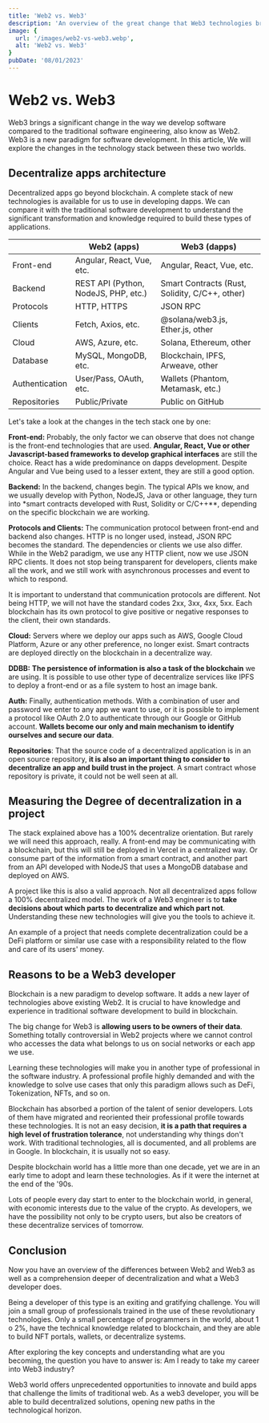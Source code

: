 ```yaml
---
title: 'Web2 vs. Web3'
description: 'An overview of the great change that Web3 technologies bring to software development compared to the traditional Web2 paradigm.'
image: {
  url: '/images/web2-vs-web3.webp',
  alt: 'Web2 vs. Web3'
}
pubDate: '08/01/2023'
---
```


# Web2 vs. Web3
Web3 brings a significant change in the way we develop software compared to the traditional software engineering, also know as Web2. Web3 is a new paradigm
for software development. In this article, We will explore the changes in the technology stack between these two worlds.

## Decentralize apps architecture
Decentralized apps go beyond blockchain. A complete stack of new technologies is available for us to use in developing dapps. We can compare it with the
traditional software development to understand the significant transformation and knowledge required to build these types of applications.

|  | Web2 (apps) | Web3 (dapps) |
| --- | --- | --- |
| Front-end | Angular, React, Vue, etc. | Angular, React, Vue, etc. |
| Backend | REST API (Python, NodeJS, PHP, etc.) | Smart Contracts (Rust, Solidity, C/C++, other) |
| Protocols | HTTP, HTTPS | JSON RPC |
| Clients | Fetch, Axios, etc. | @solana/web3.js, Ether.js, other |
| Cloud | AWS, Azure, etc. | Solana, Ethereum, other |
| Database | MySQL, MongoDB, etc. | Blockchain, IPFS, Arweave, other |
| Authentication | User/Pass, OAuth, etc. | Wallets (Phantom, Metamask, etc.) |
| Repositories | Public/Private | Public on GitHub |

Let's take a look at the changes in the tech stack one by one:

**Front-end:** Probably, the only factor we can observe that does not change is the front-end technologies that are used. **Angular, React, Vue or other
Javascript-based frameworks to develop graphical interfaces** are still the choice. React has a wide predominance on dapps development. Despite Angular
and Vue being used to a lesser extent, they are still a good option.

**Backend:** In the backend, changes begin. The typical APIs we know, and we usually develop with Python, NodeJS, Java or other language, they turn into
*smart contracts developed with Rust, Solidity or C/C++**, depending on the specific blockchain we are working.

**Protocols and Clients:** The communication protocol between front-end and backend also changes. HTTP is no longer used, instead, JSON RPC becomes the
standard. The dependencies or clients we use also differ. While in the Web2 paradigm, we use any HTTP client, now we use JSON RPC clients. It does not stop
being transparent for developers, clients make all the work, and we still work with asynchronous processes and event to which to respond.

It is important to understand that communication protocols are different. Not being HTTP, we will not have the standard codes 2xx, 3xx, 4xx, 5xx. Each
blockchain has its own protocol to give positive or negative responses to the client, their own standards.

**Cloud:** Servers where we deploy our apps such as AWS, Google Cloud Platform, Azure or any other preference, no longer exist. Smart contracts are deployed
directly on the blockchain in a decentralize way.

**DDBB:** **The persistence of information is also a task of the blockchain** we are using. It is possible to use other type of decentralize services like
IPFS to deploy a front-end or as a file system to host an image bank.

**Auth:** Finally, authentication methods. With a combination of user and password we enter to any app we want to use, or it is possible to implement a
protocol like OAuth 2.0 to authenticate through our Google or GitHub account. **Wallets become our only and main mechanism to identify ourselves and secure
our data**.

**Repositories**: That the source code of a decentralized application is in an open source repository, **it is also an important thing to consider to
decentralize an app and build trust in the project**. A smart contract whose repository is private, it could not be well seen at all.

## Measuring the Degree of decentralization in a project
The stack explained above has a 100% decentralize orientation. But rarely we will need this approach, really. A front-end may be communicating with a
blockchain, but this will still be deployed in Vercel in a centralized way. Or consume part of the information from a smart contract, and another part
from an API developed with NodeJS that uses a MongoDB database and deployed on AWS.

A project like this is also a valid approach. Not all decentralized apps follow a 100% decentralized model. The work of a Web3 engineer is to **take decisions
about which parts to decentralize and which part not**. Understanding these new technologies will give you the tools to achieve it.

An example of a project that needs complete decentralization could be a DeFi platform or similar use case with a responsibility related to the flow and care
of its users' money.

## Reasons to be a Web3 developer
Blockchain is a new paradigm to develop software. It adds a new layer of technologies above existing Web2. It is crucial to have knowledge and experience in
traditional software development to build in blockchain.

The big change for Web3 is **allowing users to be owners of their data**. Something totally controversial in Web2 projects where we cannot control who
accesses the data what belongs to us on social networks or each app we use.

Learning these technologies will make you in another type of professional in the software industry. A professional profile highly demanded and with the
knowledge to solve use cases that only this paradigm allows such as DeFi, Tokenization, NFTs, and so on.

Blockchain has absorbed a portion of the talent of senior developers. Lots of them have migrated and reoriented their professional profile towards these
technologies. It is not an easy decision, **it is a path that requires a high level of frustration tolerance**, not understanding why things don't work. With traditional technologies, all is documented, and all problems are in Google. In blockchain, it is usually not so easy.

Despite blockchain world has a little more than one decade, yet we are in an early time to adopt and learn these technologies. As if it were the internet
at the end of the '90s.

Lots of people every day start to enter to the blockchain world, in general, with economic interests due to the value of the crypto. As developers, we have the
possibility not only to be crypto users, but also be creators of these decentralize services of tomorrow.

## Conclusion
Now you have an overview of the differences between Web2 and Web3 as well as a comprehension deeper of decentralization and what a Web3 developer does.

Being a developer of this type is an exiting and gratifying challenge. You will join a small group of professionals trained in the use of these revolutionary
technologies. Only a small percentage of programmers in the world, about 1 o 2%, have the technical knowledge related to blockchain, and they are able to
build NFT portals, wallets, or decentralize systems.

After exploring the key concepts and understanding what are you becoming, the question you have to answer is: Am I ready to take my career into Web3 industry?

Web3 world offers unprecedented opportunities to innovate and build apps that challenge the limits of traditional web. As a web3 developer, you will be
able to build decentralized solutions, opening new paths in the technological horizon.
